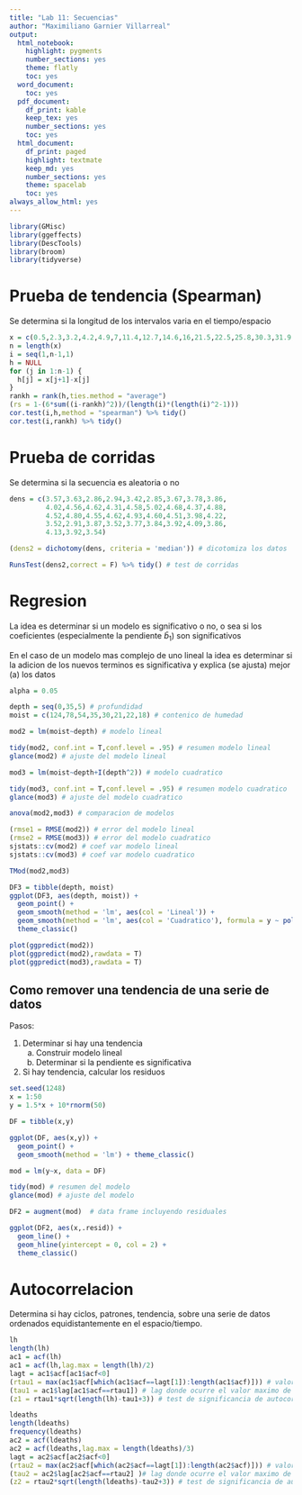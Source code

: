 ```yaml
---
title: "Lab 11: Secuencias"
author: "Maximiliano Garnier Villarreal"
output:
  html_notebook:
    highlight: pygments
    number_sections: yes
    theme: flatly
    toc: yes
  word_document:
    toc: yes
  pdf_document:
    df_print: kable
    keep_tex: yes
    number_sections: yes
    toc: yes
  html_document:
    df_print: paged
    highlight: textmate
    keep_md: yes
    number_sections: yes
    theme: spacelab
    toc: yes
always_allow_html: yes
---
```


```r
library(GMisc)
library(ggeffects)
library(DescTools)
library(broom)
library(tidyverse)
```


# Prueba de tendencia (Spearman)

Se determina si la longitud de los intervalos varia en el tiempo/espacio

```r
x = c(0.5,2.3,3.2,4.2,4.9,7,11.4,12.7,14.6,16,21.5,22.5,25.8,30.3,31.9,36.2,42.8)
n = length(x)
i = seq(1,n-1,1)
h = NULL
for (j in 1:n-1) {
  h[j] = x[j+1]-x[j]
}
rankh = rank(h,ties.method = "average")
(rs = 1-(6*sum((i-rankh)^2))/(length(i)*(length(i)^2-1)))
cor.test(i,h,method = "spearman") %>% tidy()
cor.test(i,rankh) %>% tidy()
```


# Prueba de corridas

Se determina si la secuencia es aleatoria o no

```r
dens = c(3.57,3.63,2.86,2.94,3.42,2.85,3.67,3.78,3.86,
         4.02,4.56,4.62,4.31,4.58,5.02,4.68,4.37,4.88,
         4.52,4.80,4.55,4.62,4.93,4.60,4.51,3.98,4.22,
         3.52,2.91,3.87,3.52,3.77,3.84,3.92,4.09,3.86,
         4.13,3.92,3.54)

(dens2 = dichotomy(dens, criteria = 'median')) # dicotomiza los datos

RunsTest(dens2,correct = F) %>% tidy() # test de corridas
```


# Regresion

La idea es determinar si un modelo es significativo o no, o sea si los coeficientes (especialmente la pendiente $\bar{b}_1$) son significativos

En el caso de un modelo mas complejo de uno lineal la idea es determinar si la adicion de los nuevos terminos es significativa y explica (se ajusta) mejor (a) los datos

```r
alpha = 0.05

depth = seq(0,35,5) # profundidad
moist = c(124,78,54,35,30,21,22,18) # contenico de humedad

mod2 = lm(moist~depth) # modelo lineal

tidy(mod2, conf.int = T,conf.level = .95) # resumen modelo lineal
glance(mod2) # ajuste del modelo lineal

mod3 = lm(moist~depth+I(depth^2)) # modelo cuadratico

tidy(mod3, conf.int = T,conf.level = .95) # resumen modelo cuadratico
glance(mod3) # ajuste del modelo cuadratico

anova(mod2,mod3) # comparacion de modelos

(rmse1 = RMSE(mod2)) # error del modelo lineal
(rmse2 = RMSE(mod3)) # error del modelo cuadratico
sjstats::cv(mod2) # coef var modelo lineal
sjstats::cv(mod3) # coef var modelo cuadratico

TMod(mod2,mod3)

DF3 = tibble(depth, moist)
ggplot(DF3, aes(depth, moist)) + 
  geom_point() +
  geom_smooth(method = 'lm', aes(col = 'Lineal')) + 
  geom_smooth(method = 'lm', aes(col = 'Cuadratico'), formula = y ~ poly(x,2)) +
  theme_classic()

plot(ggpredict(mod2))
plot(ggpredict(mod2),rawdata = T)
plot(ggpredict(mod3),rawdata = T)

```


## Como remover una tendencia de una serie de datos

Pasos:

1. Determinar si hay una tendencia
    a. Construir modelo lineal
    a. Determinar si la pendiente es significativa

2. Si hay tendencia, calcular los residuos

```r
set.seed(1248)
x = 1:50
y = 1.5*x + 10*rnorm(50)

DF = tibble(x,y)

ggplot(DF, aes(x,y)) +
  geom_point() +
  geom_smooth(method = 'lm') + theme_classic()

mod = lm(y~x, data = DF)

tidy(mod) # resumen del modelo
glance(mod) # ajuste del modelo

DF2 = augment(mod)  # data frame incluyendo residuales 

ggplot(DF2, aes(x,.resid)) +
  geom_line() + 
  geom_hline(yintercept = 0, col = 2) +
  theme_classic()
```


# Autocorrelacion

Determina si hay ciclos, patrones, tendencia, sobre una serie de datos ordenados equidistantemente en el espacio/tiempo.

```r
lh
length(lh)
ac1 = acf(lh)
ac1 = acf(lh,lag.max = length(lh)/2)
lagt = ac1$acf[ac1$acf<0]
(rtau1 = max(ac1$acf[which(ac1$acf==lagt[1]):length(ac1$acf)])) # valor maximo de autocorrelacion
(tau1 = ac1$lag[ac1$acf==rtau1]) # lag donde ocurre el valor maximo de autocorrelacion
(z1 = rtau1*sqrt(length(lh)-tau1+3)) # test de significancia de autocorrelacion

ldeaths
length(ldeaths)
frequency(ldeaths)
ac2 = acf(ldeaths)
ac2 = acf(ldeaths,lag.max = length(ldeaths)/3)
lagt = ac2$acf[ac2$acf<0]
(rtau2 = max(ac2$acf[which(ac2$acf==lagt[1]):length(ac2$acf)])) # valor maximo de autocorrelacion
(tau2 = ac2$lag[ac2$acf==rtau2] )# lag donde ocurre el valor maximo de autocorrelacion
(z2 = rtau2*sqrt(length(ldeaths)-tau2+3)) # test de significancia de autocorrelacion
```






